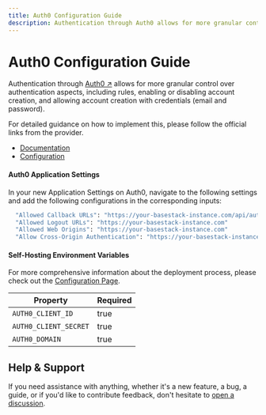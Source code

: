 ```yaml
---
title: Auth0 Configuration Guide
description: Authentication through Auth0 allows for more granular control over authentication aspects.
---
```


# Auth0 Configuration Guide

Authentication through [Auth0 ↗](https://auth0.com/) allows for more granular control over authentication aspects, including rules,
enabling or disabling account creation, and allowing account creation with
credentials (email and password).

For detailed guidance on how to implement this, please follow the official links from the provider.

- [Documentation](https://auth0.com/docs/api/authentication#authorize-application)
- [Configuration](https://manage.auth0.com/dashboard)

#### Auth0 Application Settings

In your new Application Settings on Auth0, navigate to the following settings and add the following configurations in the corresponding inputs:

```bash
  "Allowed Callback URLs": "https://your-basestack-instance.com/api/auth/callback/auth0"
  "Allowed Logout URLs": "https://your-basestack-instance.com"
  "Allowed Web Origins": "https://your-basestack-instance.com"
  "Allow Cross-Origin Authentication": "https://your-basestack-instance.com"
```

#### Self-Hosting Environment Variables

For more comprehensive information about the deployment process, please check
out the [Configuration Page](/feature-flags/deployment).

| Property              | Required |
| --------------------- | -------- |
| `AUTH0_CLIENT_ID`     | true     |
| `AUTH0_CLIENT_SECRET` | true     |
| `AUTH0_DOMAIN`        | true     |

## Help & Support

If you need assistance with anything, whether it's a new feature, a bug, a guide, or if you'd like to contribute feedback, don't hesitate to [open a discussion](https://github.com/basestack-co/basestack/discussions).
